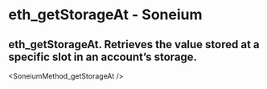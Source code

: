 # eth_getStorageAt - Soneium

## eth_getStorageAt. Retrieves the value stored at a specific slot in an account’s storage.


<SoneiumMethod_getStorageAt />
